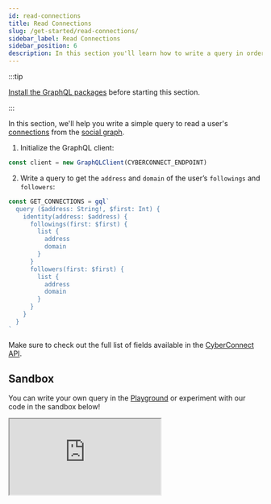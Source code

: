 ```yaml
---
id: read-connections
title: Read Connections
slug: /get-started/read-connections/
sidebar_label: Read Connections
sidebar_position: 6
description: In this section you'll learn how to write a query in order to read the connections.
---
```


:::tip

[Install the GraphQL packages](/V1/get-started/quick-setup/) before starting this section.

:::

In this section, we'll help you write a simple query to read a user's [connections](/V1/concepts/connection/) from the [social graph](/V1/concepts/social-graph/).

1. Initialize the GraphQL client:

```jsx title="/src/queries/GetConnections.tsx"
const client = new GraphQLClient(CYBERCONNECT_ENDPOINT)
```

2. Write a query to get the `address` and `domain` of the user’s `followings` and `followers`:

```jsx title="/src/queries/GetConnections.tsx"
const GET_CONNECTIONS = gql`
  query ($address: String!, $first: Int) {
    identity(address: $address) {
      followings(first: $first) {
        list {
          address
          domain
        }
      }
      followers(first: $first) {
        list {
          address
          domain
        }
      }
    }
  }
`
```

Make sure to check out the full list of fields available in the [CyberConnect API](/V1/cyberconnect-api/overview/).

## Sandbox

You can write your own query in the [Playground](/V1/cyberconnect-api/playground/) or experiment with our code in the sandbox below!

<iframe
  src='https://codesandbox.io/embed/read-connections-fk75zg?codemirror=1&fontsize=14&hidenavigation=0&theme=dark&runonclick=1&view=split&module=/src/queries/GetConnections.tsx'
  title='read-connections'
  allow='accelerometer; ambient-light-sensor; camera; encrypted-media; geolocation; gyroscope; hid; microphone; midi; payment; usb; vr; xr-spatial-tracking'
  sandbox='allow-forms allow-modals allow-popups allow-presentation allow-same-origin allow-scripts'
></iframe>
